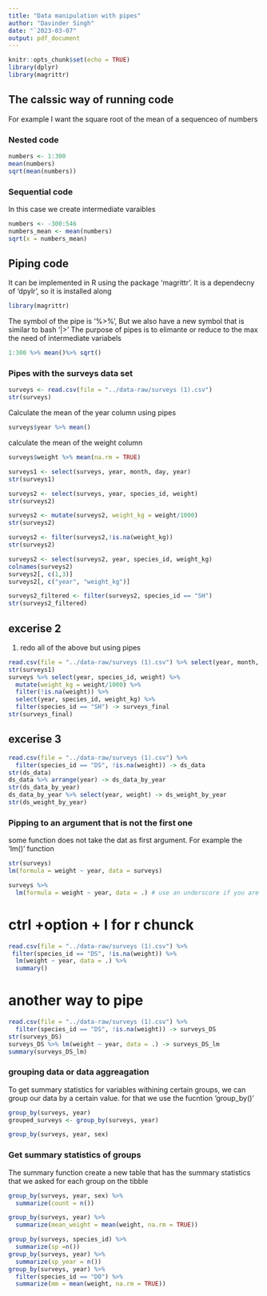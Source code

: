```yaml
---
title: "Data manipulation with pipes"
author: "Davinder Singh"
date: "`2023-03-07"
output: pdf_document
---
```


```r
knitr::opts_chunk$set(echo = TRUE)
library(dplyr)
library(magrittr)
```

## The calssic way of running code

For example I want the square root of the mean of a sequenceo of numbers

### Nested code

```r
numbers <- 1:300
mean(numbers)
sqrt(mean(numbers))
```

### Sequential code

In this case we create intermediate varaibles
```r
numbers <- -300:546
numbers_mean <- mean(numbers)
sqrt(x = numbers_mean)
```

## Piping code

It can be implemented in R using the package 'magrittr'. It is a dependecny of 'dpylr', so it is installed along

```r
library(magrittr)
```

The symbol of the pipe is '%>%',
But we also have a new symbol that is similar to bash '|>'
The purpose of pipes is to elimante or reduce to the max the need of intermediate variabels

```r
1:300 %>% mean()%>% sqrt()
```

### Pipes with the surveys data set

```r
surveys <- read.csv(file = "../data-raw/surveys (1).csv")
str(surveys)
```

Calculate the mean of the year column using pipes
```r
surveys$year %>% mean()
```

calculate the mean of the weight column
```r
surveys$weight %>% mean(na.rm = TRUE)
```

```r
surveys1 <- select(surveys, year, month, day, year)
str(surveys1)
```

```r
surveys2 <- select(surveys, year, species_id, weight)
str(surveys2)
```

```r
surveys2 <- mutate(surveys2, weight_kg = weight/1000)
str(surveys2)
```

```r
surveys2 <- filter(surveys2,!is.na(weight_kg))
str(surveys2)
```

```r
surveys2 <- select(surveys2, year, species_id, weight_kg)
colnames(surveys2)
surveys2[, c(1,3)]
surveys2[, c("year", "weight_kg")]
```

```r
surveys2_filtered <- filter(surveys2, species_id == "SH")
str(surveys2_filtered)
```

## excerise 2

1. redo all of the above but using pipes
```r
read.csv(file = "../data-raw/surveys (1).csv") %>% select(year, month, day, species_id) -> surveys1
str(surveys1)
surveys %>% select(year, species_id, weight) %>%
  mutate(weight_kg = weight/1000) %>%
  filter(!is.na(weight)) %>%
  select(year, species_id, weight_kg) %>%
  filter(species_id == "SH") -> surveys_final
str(surveys_final)

```

## excerise 3
```r
read.csv(file = "../data-raw/surveys (1).csv") %>%
  filter(species_id == "DS", !is.na(weight)) -> ds_data
str(ds_data)
ds_data %>% arrange(year) -> ds_data_by_year
str(ds_data_by_year)
ds_data_by_year %>% select(year, weight) -> ds_weight_by_year
str(ds_weight_by_year)
```

### Pipping to an argument that is not the first one

some function does not take the dat as first argument.
For example the 'lm()' function

```r
str(surveys)
lm(formula = weight ~ year, data = surveys)
```

```r
surveys %>% 
  lm(formula = weight ~ year, data = .) # use an underscore if you are using this pipe |>
```
# ctrl +option + I for r chunck

```r
read.csv(file = "../data-raw/surveys (1).csv") %>%
 filter(species_id == "DS", !is.na(weight)) %>% 
  lm(weight ~ year, data = .) %>% 
  summary()
```



# another way to pipe
```r
read.csv(file = "../data-raw/surveys (1).csv") %>%
  filter(species_id == "DS", !is.na(weight)) -> surveys_DS 
str(surveys_DS)
surveys_DS %>% lm(weight ~ year, data = .) -> surveys_DS_lm 
summary(surveys_DS_lm)
```

### grouping data or data aggreagation

To get summary statistics for variables withining certain groups, we can group our data by a certain value. for that we use the fucntion 'group_by()'
```r
group_by(surveys, year)
grouped_surveys <- group_by(surveys, year)
```

```r
group_by(surveys, year, sex)
```

### Get summary statistics of groups

The summary function create a new table that has the summary statistics that we asked for each group on the tibble
```r
group_by(surveys, year, sex) %>% 
  summarize(count = n())
```
```r
group_by(surveys, year) %>% 
  summarize(mean_weight = mean(weight, na.rm = TRUE))
```
```r
group_by(surveys, species_id) %>% 
  summarize(sp =n()) 
group_by(surveys, year) %>% 
  summarize(sp_year = n())
group_by(surveys, year) %>% 
  filter(species_id == "DO") %>% 
  summarize(mm = mean(weight, na.rm = TRUE))
```



